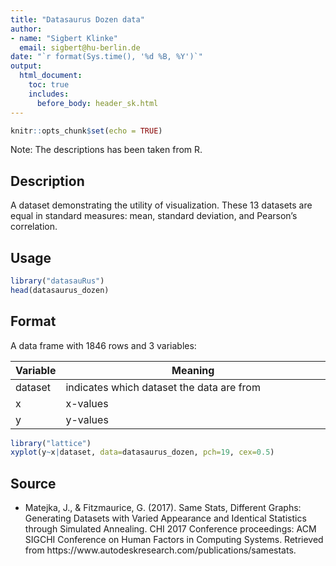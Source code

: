 ```yaml
---
title: "Datasaurus Dozen data"
author: 
- name: "Sigbert Klinke" 
  email: sigbert@hu-berlin.de
date: "`r format(Sys.time(), '%d %B, %Y')`"
output: 
  html_document:
    toc: true
    includes:
      before_body: header_sk.html    
---
```


```r
knitr::opts_chunk$set(echo = TRUE)
```

Note: The descriptions has been taken from R.

## Description

A dataset demonstrating the utility of visualization. These 13 datasets are equal in standard measures: mean, standard deviation, and Pearson's correlation.

## Usage

```r
library("datasauRus")
head(datasaurus_dozen)
```

## Format

A data frame with 1846 rows and 3 variables:

**Variable** | **Meaning**
-------------|-----------------------------------------------------------------------------------------
dataset      | indicates which dataset the data are from
x            | x-values
y            | y-values

```r
library("lattice")
xyplot(y~x|dataset, data=datasaurus_dozen, pch=19, cex=0.5)
``` 

## Source

* Matejka, J., & Fitzmaurice, G. (2017). Same Stats, Different Graphs: Generating Datasets with Varied Appearance and Identical Statistics through Simulated Annealing. CHI 2017 Conference proceedings: ACM SIGCHI Conference on Human Factors in Computing Systems. Retrieved from https://www.autodeskresearch.com/publications/samestats.